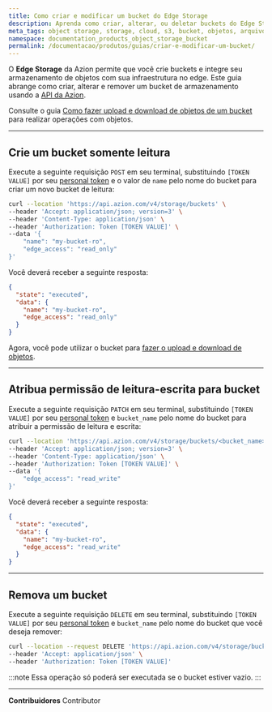```yaml
---
title: Como criar e modificar um bucket do Edge Storage
description: Aprenda como criar, alterar, ou deletar buckets do Edge Storage usando a API da Azion.
meta_tags: object storage, storage, cloud, s3, bucket, objetos, arquivos, armazenamento, file storage, edge storage
namespace: documentation_products_object_storage_bucket
permalink: /documentacao/produtos/guias/criar-e-modificar-um-bucket/
---
```



O **Edge Storage** da Azion permite que você crie buckets e integre seu armazenamento de objetos com sua infraestrutura no edge. Este guia abrange como criar, alterar e remover um bucket de armazenamento usando a [API da Azion](https://api.azion.com).

<LinkButton outlined link="/pt-br/documentacao/produtos/store/edge-storage/" label="saiba mais sobre Edge Storage" variant="secondary" />

Consulte o guia [Como fazer upload e download de objetos de um bucket](/pt-br/documentacao/produtos/guias/upload-e-download-de-objetos-do-bucket/) para realizar operações com objetos.

---

## Crie um bucket somente leitura

Execute a seguinte requisição `POST` em seu terminal, substituindo `[TOKEN VALUE]` por seu [personal token](/pt-br/documentacao/produtos/guias/personal-tokens/) e o valor de `name` pelo nome do bucket para criar um novo bucket de leitura:

```bash
curl --location 'https://api.azion.com/v4/storage/buckets' \
--header 'Accept: application/json; version=3' \
--header 'Content-Type: application/json' \
--header 'Authorization: Token [TOKEN VALUE]' \
--data '{
    "name": "my-bucket-ro",
    "edge_access": "read_only"
}'
```

Você deverá receber a seguinte resposta:

```json
{
  "state": "executed",
  "data": {
    "name": "my-bucket-ro",
    "edge_access": "read_only"
  }
}
```

Agora, você pode utilizar o bucket para [fazer o upload e download de objetos](/pt-br/documentacao/produtos/guias/upload-e-download-de-objetos-do-bucket/).

---

## Atribua permissão de leitura-escrita para bucket

Execute a seguinte requisição `PATCH` em seu terminal, substituindo `[TOKEN VALUE]` por seu [personal token](/pt-br/documentacao/produtos/guias/personal-tokens/) e `bucket_name` pelo nome do bucket para atribuir a permissão de leitura e escrita:

```bash
curl --location 'https://api.azion.com/v4/storage/buckets/<bucket_name>' \
--header 'Accept: application/json; version=3' \
--header 'Content-Type: application/json' \
--header 'Authorization: Token [TOKEN VALUE]' \
--data '{
    "edge_access": "read_write"
}'
```

Você deverá receber a seguinte resposta:

```json
{
  "state": "executed",
  "data": {
    "name": "my-bucket-ro",
    "edge_access": "read_write"
  }
}
```

---

## Remova um bucket

Execute a seguinte requisição `DELETE` em seu terminal, substituindo `[TOKEN VALUE]` por seu [personal token](/pt-br/documentacao/produtos/guias/personal-tokens/) e `bucket_name` pelo nome do bucket que você deseja remover:

```bash
curl --location --request DELETE 'https://api.azion.com/v4/storage/buckets/<bucket_name>' \
--header 'Accept: application/json' \
--header 'Authorization: Token [TOKEN VALUE]'
```

:::note
Essa operação só poderá ser executada se o bucket estiver vazio.
:::

---


**Contribuidores** <ContributorList>Contributor</ContributorList>
